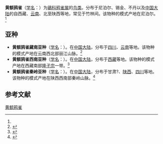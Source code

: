 {{Speciesbox
| name = 黄额鸦雀
| image = Fulvous Parrotbill Zuluk East Sikkim Sikkim India 31.05.2015.jpg
| image_caption = 
| status = LC
| status_system = IUCN3.1
| status_ref = <ref>{{cite web|last1=[[BirdLife_International|BirdLife International]]|title=''Suthora fulvifrons''|url=http://www.iucnredlist.org/details/22716823/0|website=Red List|publisher=IUCN|accessdate=3 March 2017|date=2016|archive-date=2018-06-02|archive-url=https://web.archive.org/web/20180602173924/http://www.iucnredlist.org/details/22716823/0|dead-url=no}}</ref>
| genus = Paradoxornis
| species = fulvifrons
| authority = (Hodgson)<ref name='id3422'>{{cite web| url =http://www.bioinfo.cn/db05/BjdwSpecies.php?action=view&id=3422| title =黄额鸦雀| work =《中国动物物种编目数据库》| publisher =中国科学院微生物研究所| author =中国科学院动物研究所| accessdate =2009-04-04| deadurl =yes| archiveurl =https://web.archive.org/web/20160305001851/http://www.bioinfo.cn/db05/BjdwSpecies.php?action=view&id=3422| archivedate =2016-03-05}}</ref>
| range_map = Suthora fulvifrons distribution map.png
| range_map_caption = 分佈
}}

'''黄额鸦雀'''（[[学名|学名]]：{{lang|la|''Paradoxornis fulvifrons''}}）为[[鶲科|鶲科]][[鸦雀属|鸦雀属]]的[[鸟类|鸟类]]。分布于尼泊尔、锡金、不丹以及[[中国大陆|中国大陆]]的自西藏、[[云南|云南]]、北至陕西等地，常见于竹林间。该物种的模式产地在尼泊尔。<ref name='id3422'/>

==亚种==
*'''黄额鸦雀藏南亚种'''（[[学名|学名]]：{{lang|la|''Paradoxornis fulvifrons albifacies''}}）。在[[中国大陆|中国大陆]]，分布于[[四川|四川]]、[[云南|云南]]等地。该物种的模式产地在云南西北部丽江山脉。<ref name='id3423'>{{cite web| url =http://www.bioinfo.cn/db05/BjdwSpecies.php?action=view&id=3423| title =黄额鸦雀藏南亚种| work =《中国动物物种编目数据库》| publisher =中国科学院微生物研究所| author =中国科学院动物研究所| accessdate =2009-04-04| deadurl =yes| archiveurl =https://web.archive.org/web/20160305094621/http://www.bioinfo.cn/db05/BjdwSpecies.php?action=view&id=3423| archivedate =2016-03-05}}</ref>
*'''黄额鸦雀西南亚种'''（[[学名|学名]]：{{lang|la|''Paradoxornis fulvifrons chayulensis''}}）。在[[中国大陆|中国大陆]]，分布于[[西藏|西藏]]等地。该物种的模式产地在西藏南部[[隆子宗|隆子宗]]一带。<ref name='id3424'>{{cite web| url =http://www.bioinfo.cn/db05/BjdwSpecies.php?action=view&id=3424| title =黄额鸦雀西南亚种| work =《中国动物物种编目数据库》| publisher =中国科学院微生物研究所| author =中国科学院动物研究所| accessdate =2009-04-04| deadurl =yes| archiveurl =https://web.archive.org/web/20160305045105/http://www.bioinfo.cn/db05/BjdwSpecies.php?action=view&id=3424| archivedate =2016-03-05}}</ref>
*'''黄额鸦雀秦岭亚种'''（[[学名|学名]]：{{lang|la|''Paradoxornis fulvifrons cyanophrys''}}）。在[[中国大陆|中国大陆]]，分布于甘肃?、[[陕西|陕西]]、[[四川|四川]]等地。该物种的模式产地在陕西西南部秦岭山脉。<ref name='id3425'>{{cite web| url =http://www.bioinfo.cn/db05/BjdwSpecies.php?action=view&id=3425| title =黄额鸦雀秦岭亚种| work =《中国动物物种编目数据库》| publisher =中国科学院微生物研究所| author =中国科学院动物研究所| accessdate =2009-04-04| deadurl =yes| archiveurl =https://web.archive.org/web/20160305041050/http://www.bioinfo.cn/db05/BjdwSpecies.php?action=view&id=3425| archivedate =2016-03-05}}</ref>

== 参考文献 ==
{{reflist}}
{{Taxonbar|from=Q27075563}}

[[Category:鸦雀属|黄额鸦雀]]


{{雀形目小作品}}